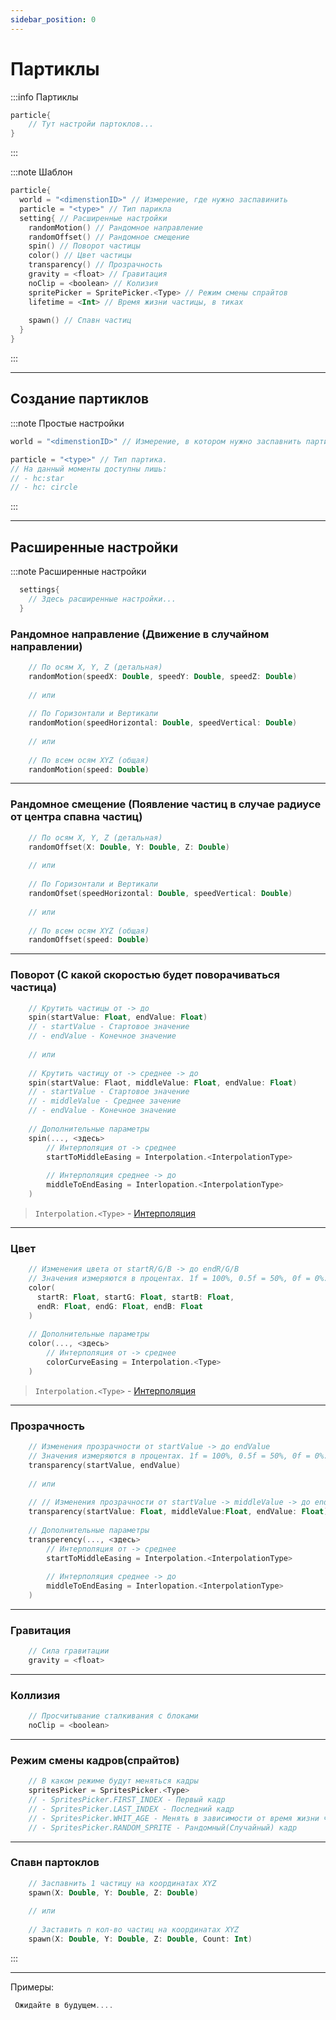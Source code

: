 ```yaml
---
sidebar_position: 0
---
```


# Партиклы

:::info Партиклы
```kts
particle{
    // Тут настройи партоклов...
}
```
:::

:::note Шаблон
```kts
particle{
  world = "<dimenstionID>" // Измерение, где нужно заспавинить
  particle = "<type>" // Тип парикла
  setting{ // Расширенные настройки
    randomMotion() // Рандомное направление
    randomOffset() // Рандомное смещение
    spin() // Поворот частицы
    color() // Цвет частицы
    transparency() // Прозрачность
    gravity = <float> // Гравитация
    noClip = <boolean> // Колизия
    spritePicker = SpritePicker.<Type> // Режим смены спрайтов
    lifetime = <Int> // Время жизни частицы, в тиках
    
    spawn() // Спавн частиц
  }
}
```
:::

---

## Создание партиклов

:::note Простые настройки
```kts
world = "<dimenstionID>" // Измерение, в котором нужно заспавнить партиклы
```
```kts
particle = "<type>" // Тип партика.
// На данный моменты доступны лишь:
// - hc:star
// - hc: circle
```
:::

---

## Расширенные настройки

:::note Расширенные настройки

```kts
  settings{
    // Здесь расширенные настройки...
  }
```

### Рандомное направление (Движение в случайном направлении)
```kts
    // По осям X, Y, Z (детальная)
    randomMotion(speedX: Double, speedY: Double, speedZ: Double)
    
    // или
    
    // По Горизонтали и Вертикали
    randomMotion(speedHorizontal: Double, speedVertical: Double)
    
    // или
    
    // По всем осям XYZ (общая)
    randomMotion(speed: Double)
```
---
### Рандомное смещение (Появление частиц в случае радиусе от центра спавна частиц)
```kts
    // По осям X, Y, Z (детальная)
    randomOffset(X: Double, Y: Double, Z: Double)
    
    // или
    
    // По Горизонтали и Вертикали
    randomOfset(speedHorizontal: Double, speedVertical: Double)
    
    // или
    
    // По всем осям XYZ (общая)
    randomOffset(speed: Double)
```
---
### Поворот (С какой скоростью будет поворачиваться частица)
```kts
    // Крутить частицы от -> до
    spin(startValue: Float, endValue: Float)
    // - startValue - Стартовое значение
    // - endValue - Конечное значение
    
    // или
    
    // Крутить частицу от -> среднее -> до
    spin(startValue: Flaot, middleValue: Float, endValue: Float)
    // - startValue - Стартовое значение
    // - middleValue - Среднее зачение
    // - endValue - Конечное значение
    
    // Дополнительные параметры
    spin(..., <здесь>
        // Интерполяция от -> среднее
        startToMiddleEasing = Interpolation.<InterpolationType>
        
        // Интерполяция среднее -> до
        middleToEndEasing = Interlopation.<InterpolationType>
    )
```

> `Interpolation.<Type>` - [Интерполяция](../9-Tools/99-interpolations)
---
### Цвет
```kts
    // Изменения цвета от startR/G/B -> до endR/G/B
    // Значения измеряются в процентах. 1f = 100%, 0.5f = 50%, 0f = 0%.
    color(
      startR: Float, startG: Float, startB: Float,
      endR: Float, endG: Float, endB: Float
    )
    
    // Дополнительные параметры
    color(..., <здесь>
        // Интерполяция от -> среднее
        colorCurveEasing = Interpolation.<Type>
    )
```

> `Interpolation.<Type>` - [Интерполяция](../9-Tools/99-interpolations)
---
### Прозрачность
```kts
    // Изменения прозрачности от startValue -> до endValue
    // Значения измеряются в процентах. 1f = 100%, 0.5f = 50%, 0f = 0%.
    transparency(startValue, endValue)
    
    // или
    
    // // Изменения прозрачности от startValue -> middleValue -> до endValue
    transparency(startValue: Float, middleValue:Float, endValue: Float)
    
    // Дополнительные параметры
    transperency(..., <здесь>
        // Интерполяция от -> среднее
        startToMiddleEasing = Interpolation.<InterpolationType>
        
        // Интерполяция среднее -> до
        middleToEndEasing = Interlopation.<InterpolationType>
    )
```
---
### Гравитация
```kts
    // Сила гравитации
    gravity = <float>
```
---
### Коллизия
```kts
    // Просчитывание сталкивания с блоками
    noClip = <boolean>
```
---
### Режим смены кадров(спрайтов)
```kts
    // В каком режиме будут меняться кадры
    spritesPicker = SpritesPicker.<Type>
    // - SpritesPicker.FIRST_INDEX - Первый кадр
    // - SpritesPicker.LAST_INDEX - Последний кадр
    // - SpritesPicker.WHIT_AGE - Менять в зависимости от время жизни частицы
    // - SpritesPicker.RANDOM_SPRITE - Рандомный(Случайный) кадр
```
---
### Спавн партоклов
```kts
    // Заспавнить 1 частицу на координатах XYZ
    spawn(X: Double, Y: Double, Z: Double)
    
    // или
    
    // Заставить n кол-во частиц на координатах XYZ
    spawn(X: Double, Y: Double, Z: Double, Count: Int)
```
:::

---

Примеры:
```kts
 Ожидайте в будущем....
```
